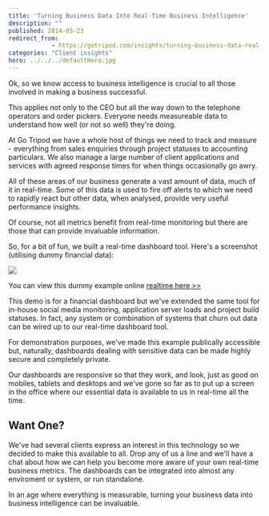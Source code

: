 ```yaml
---
title: 'Turning Business Data Into Real-Time Business Intelligence'
description: ""
published: 2014-05-23
redirect_from: 
            - https://gotripod.com/insights/turning-business-data-real-time-business-intelligence/
categories: "Client insights"
hero: ../../../defaultHero.jpg
---
```

Ok, so we know access to business intelligence is crucial to all those involved in making a business successful.

This applies not only to the CEO but all the way down to the telephone operators and order pickers. Everyone needs measureable data to understand how well (or not so well) they're doing.

At Go Tripod we have a whole host of things we need to track and measure - everything from sales enquiries through project statuses to accounting particulars. We also manage a large number of client applications and services with agreed response times for when things occasionally go awry.

All of these areas of our business generate a vast amount of data, much of it in real-time. Some of this data is used to fire off alerts to which we need to rapidly react but other data, when analysed, provide very useful performance insights.

Of course, not all metrics benefit from real-time monitoring but there are those that can provide invaluable information.

So, for a bit of fun, we built a real-time dashboard tool. Here's a screenshot (utilising dummy financial data):

[![](https://content.gotripod.com/images/2014/05/dashboards-300x213.png)](https://content.gotripod.com/images/2014/05/dashboards.png)

You can view this dummy example online [realtime here >>](http://gt-dashboard-ex.herokuapp.com/dashboard)

This demo is for a financial dashboard but we've extended the same tool for in-house social media monitoring, application server loads and project build statuses. In fact, any system or combination of systems that churn out data can be wired up to our real-time dashboard tool.

For demonstration purposes, we've made this example publically accessible but, naturally, dashboards dealing with sensitive data can be made highly secure and completely private.

Our dashboards are responsive so that they work, and look, just as good on mobiles, tablets and desktops and we've gone so far as to put up a screen in the office where our essential data is available to us in real-time all the time.

## Want One?

We've had several clients express an interest in this technology so we decided to make this available to all. Drop any of us a line and we'll have a chat about how we can help you become more aware of your own real-time business metrics. The dashboards can be integrated into almost any enviroment or system, or run standalone.

In an age where everything is measurable, turning your business data into business intelligence can be invaluable.
